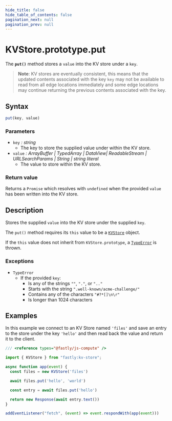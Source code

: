 ```yaml
---
hide_title: false
hide_table_of_contents: false
pagination_next: null
pagination_prev: null
---
```

# KVStore.prototype.put

The **`put()`** method stores a `value` into the KV store under a `key`.

> **Note**: KV stores are eventually consistent, this means that the updated contents associated with the key `key` may not be available to read from all edge locations immediately and some edge locations may continue returning the previous contents associated with the key.

## Syntax

```js
put(key, value)
```

### Parameters

- `key` _: string_
  - The key to store the supplied value under within the KV store.
- `value` _:  ArrayBuffer | TypedArray | DataView| ReadableStream | URLSearchParams | String | string literal_
  - The value to store within the KV store.

### Return value

Returns a `Promise` which resolves with `undefined` when the provided `value` has been written into the KV store.

## Description

Stores the supplied `value` into the KV store under the supplied `key`.

The `put()` method requires its `this` value to be a [`KVStore`](../KVStore.mdx) object.

If the `this` value does not inherit from `KVStore.prototype`, a [`TypeError`](../../../globals/TypeError/TypeError.mdx) is thrown.

### Exceptions

- `TypeError`
  - If the provided `key`:
    - Is any of the strings `""`, `"."`, or `".."`
    - Starts with the string `".well-known/acme-challenge/"`
    - Contains any of the characters `"#?*[]\n\r"`
    - Is longer than 1024 characters

## Examples

In this example we connect to an KV Store named `'files'` and save an entry to the store under the key `'hello'` and then read back the value and return it to the client.

```js
/// <reference types="@fastly/js-compute" />

import { KVStore } from "fastly:kv-store";

async function app(event) {
  const files = new KVStore('files')

  await files.put('hello', 'world')

  const entry = await files.put('hello')

  return new Response(await entry.text())
}

addEventListener("fetch", (event) => event.respondWith(app(event)))

```
